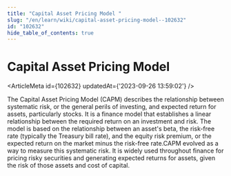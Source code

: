 ```yaml
---
title: "Capital Asset Pricing Model "
slug: "/en/learn/wiki/capital-asset-pricing-model--102632"
id: "102632"
hide_table_of_contents: true
---
```



# Capital Asset Pricing Model 

<ArticleMeta id={102632} updatedAt={'2023-09-26 13:59:02'} />
<div className='border-solid border-b border-t-0 my-4 border-[var(--ifm-color-gray-300)]' />

The Capital Asset Pricing Model (CAPM) describes the relationship between systematic risk, or the general perils of investing, and expected return for assets, particularly stocks. It is a finance model that establishes a linear relationship between the required return on an investment and risk. The model is based on the relationship between an asset's beta, the risk-free rate (typically the Treasury bill rate), and the equity risk premium, or the expected return on the market minus the risk-free rate.CAPM evolved as a way to measure this systematic risk. It is widely used throughout finance for pricing risky securities and generating expected returns for assets, given the risk of those assets and cost of capital.
